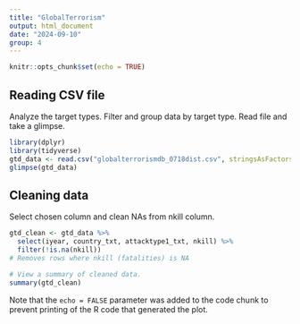 ```yaml
---
title: "GlobalTerrorism"
output: html_document
date: "2024-09-10"
group: 4
---
```


```r
knitr::opts_chunk$set(echo = TRUE)
```

## Reading CSV file

Analyze the target types. Filter and group data by target type. Read file and take a glimpse.

```r
library(dplyr)
library(tidyverse)
gtd_data <- read.csv("globalterrorismdb_0718dist.csv", stringsAsFactors = FALSE)
glimpse(gtd_data)
```

## Cleaning data

Select chosen column and clean NAs from nkill column.

```r
gtd_clean <- gtd_data %>%
  select(iyear, country_txt, attacktype1_txt, nkill) %>%
  filter(!is.na(nkill))
# Removes rows where nkill (fatalities) is NA

# View a summary of cleaned data.
summary(gtd_clean)
```

Note that the `echo = FALSE` parameter was added to the code chunk to prevent printing of the R code that generated the plot.
